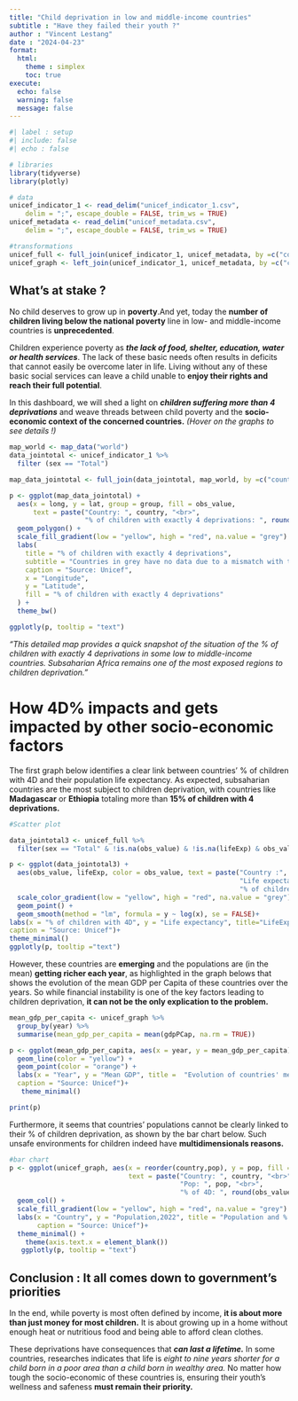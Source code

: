 ```yaml
---
title: "Child deprivation in low and middle-income countries"
subtitle : "Have they failed their youth ?"
author : "Vincent Lestang"
date : "2024-04-23"
format:
  html:
    theme : simplex 
    toc: true
execute:
  echo: false
  warning: false
  message: false
---
```

```r
#| label : setup
#| include: false
#| echo : false

# libraries
library(tidyverse)
library(plotly)

# data
unicef_indicator_1 <- read_delim("unicef_indicator_1.csv", 
    delim = ";", escape_double = FALSE, trim_ws = TRUE)
unicef_metadata <- read_delim("unicef_metadata.csv", 
    delim = ";", escape_double = FALSE, trim_ws = TRUE)

#transformations
unicef_full <- full_join(unicef_indicator_1, unicef_metadata, by =c("country", "time_period" ="year"))
unicef_graph <- left_join(unicef_indicator_1, unicef_metadata, by =c("country"))
```


## What's at stake ? 

No child deserves to grow up in **poverty**.And yet, today the **number of children living below the national poverty** line in low- and middle-income countries is **unprecedented**. 


Children experience poverty as ***the lack of food, shelter, education, water or health services***. The lack of these basic needs often results in deficits that cannot easily be overcome later in life.
Living without any of these basic social services can leave a child unable to **enjoy their rights and reach their full potential**.


In this dashboard, we will shed a light on ***children suffering more than 4 deprivations*** and weave threads between child poverty and the **socio-economic context of the concerned countries.** *(Hover on the graphs to see details !)* 
```r
map_world <- map_data("world")
data_jointotal <- unicef_indicator_1 %>%
  filter (sex == "Total") 

map_data_jointotal <- full_join(data_jointotal, map_world, by =c("country"="region"))

p <- ggplot(map_data_jointotal) + 
  aes(x = long, y = lat, group = group, fill = obs_value, 
      text = paste("Country: ", country, "<br>", 
                   "% of children with exactly 4 deprivations: ", round(obs_value,2), "%")) +
  geom_polygon() +
  scale_fill_gradient(low = "yellow", high = "red", na.value = "grey") +
  labs(
    title = "% of children with exactly 4 deprivations",
    subtitle = "Countries in grey have no data due to a mismatch with their names",
    caption = "Source: Unicef",
    x = "Longitude",
    y = "Latitude",
    fill = "% of children with exactly 4 deprivations"
  ) +
  theme_bw()

ggplotly(p, tooltip = "text")
```
*"This detailed map provides a quick snapshot of the situation of the % of children with exactly 4 deprivations in some low to middle-income countries. Subsaharian Africa remains one of the most exposed regions to children deprivation."*


# How 4D% impacts and gets impacted by other socio-economic factors

The first graph below identifies a clear link between countries' % of children with 4D and their population life expectancy. As expected, subsaharian countries are the most subject to children deprivation, with countries like **Madagascar** or **Ethiopia** totaling more than **15% of children with 4 deprivations.**


```r
#Scatter plot 

data_jointotal3 <- unicef_full %>%
  filter(sex == "Total" & !is.na(obs_value) & !is.na(lifeExp) & obs_value > 0 & lifeExp > 0)

p <- ggplot(data_jointotal3) +
  aes(obs_value, lifeExp, color = obs_value, text = paste("Country :", country, "<br>",
                                                          "Life expectancy :", lifeExp, "<br>",
                                                          "% of children with 4D :", round(obs_value, 2))) +
  scale_color_gradient(low = "yellow", high = "red", na.value = "grey") +
  geom_point() +
  geom_smooth(method = "lm", formula = y ~ log(x), se = FALSE)+
labs(x = "% of children with 4D", y = "Life expectancy", title="LifeExp and % of children with 4D, a clear correlation",
caption = "Source: Unicef")+
theme_minimal()
ggplotly(p, tooltip ="text")
```

However, these countries are **emerging** and the populations are (in the mean) **getting richer each year**, as highlighted in the graph belows that shows the evolution of the mean GDP per Capita of these countries over the years. So while financial instability is one of the key factors leading to children deprivation, **it can not be the only explication to the problem.**


```r
mean_gdp_per_capita <- unicef_graph %>%
  group_by(year) %>%
  summarise(mean_gdp_per_capita = mean(gdpPCap, na.rm = TRUE))

p <- ggplot(mean_gdp_per_capita, aes(x = year, y = mean_gdp_per_capita)) +
  geom_line(color = "yellow") +
  geom_point(color = "orange") +
  labs(x = "Year", y = "Mean GDP", title =  "Evolution of countries' mean GDP per Capita over the years", 
  caption = "Source: Unicef")+
   theme_minimal()

print(p)
```

Furthermore, it seems that countries' populations cannot be clearly linked to their % of children deprivation, as shown by the bar chart below. Such unsafe environments for children indeed have **multidimensionals reasons.**  

```r
#bar chart
p <- ggplot(unicef_graph, aes(x = reorder(country,pop), y = pop, fill = obs_value,
                              text = paste("Country: ", country, "<br>",
                                           "Pop: ", pop, "<br>",
                                           "% of 4D: ", round(obs_value,2)))) +
  geom_col() +
  scale_fill_gradient(low = "yellow", high = "red", na.value = "grey") + 
  labs(x = "Country", y = "Population,2022", title = "Population and % of Children with 4D",
       caption = "Source: Unicef")+
  theme_minimal() +
    theme(axis.text.x = element_blank())
   ggplotly(p, tooltip = "text")
```










## Conclusion : It all comes down to government's priorities

In the end, while poverty is most often defined by income, **it is about more than just money for most children.** It is about growing up in a home without enough heat or nutritious food and being able to afford clean clothes.


These deprivations have consequences that ***can last a lifetime.*** In some countries, researches indicates that life is *eight to nine years shorter for a child born in a poor area than a child born in wealthy area.* No matter how tough the socio-economic of these countries is, ensuring their youth's wellness and safeness **must remain their priority.**